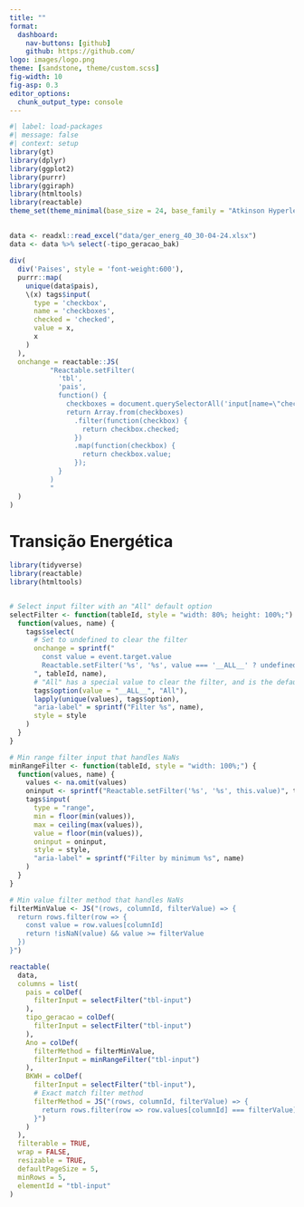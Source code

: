 ```yaml
---
title: ""
format: 
  dashboard:
    nav-buttons: [github]
    github: https://github.com/
logo: images/logo.png
theme: [sandstone, theme/custom.scss]
fig-width: 10
fig-asp: 0.3
editor_options: 
  chunk_output_type: console
---
```



```r
#| label: load-packages
#| message: false
#| context: setup
library(gt)
library(dplyr)
library(ggplot2)
library(purrr)
library(ggiraph)
library(htmltools)
library(reactable)
theme_set(theme_minimal(base_size = 24, base_family = "Atkinson Hyperlegible"))
```

##  {.sidebar}

```r
data <- readxl::read_excel("data/ger_energ_40_30-04-24.xlsx")
data <- data %>% select(-tipo_geracao_bak)

div(
  div('Paises', style = 'font-weight:600'),
  purrr::map(
    unique(data$pais), 
    \(x) tags$input(
      type = 'checkbox',
      name = 'checkboxes',
      checked = 'checked',
      value = x,
      x
    )
  ),
  onchange = reactable::JS(
          "Reactable.setFilter(
            'tbl',
            'pais',
            function() {
              checkboxes = document.querySelectorAll('input[name=\"checkboxes\"]');
              return Array.from(checkboxes)
                .filter(function(checkbox) {
                  return checkbox.checked;
                })
                .map(function(checkbox) {
                  return checkbox.value;
                });
            }
          )
          "
  )
)

```



# Transição Energética


```r
library(tidyverse)
library(reactable)
library(htmltools)


# Select input filter with an "All" default option
selectFilter <- function(tableId, style = "width: 80%; height: 100%;") {
  function(values, name) {
    tags$select(
      # Set to undefined to clear the filter
      onchange = sprintf("
        const value = event.target.value
        Reactable.setFilter('%s', '%s', value === '__ALL__' ? undefined : value)
      ", tableId, name),
      # "All" has a special value to clear the filter, and is the default option
      tags$option(value = "__ALL__", "All"),
      lapply(unique(values), tags$option),
      "aria-label" = sprintf("Filter %s", name),
      style = style
    )
  }
}

# Min range filter input that handles NaNs
minRangeFilter <- function(tableId, style = "width: 100%;") {
  function(values, name) {
    values <- na.omit(values)
    oninput <- sprintf("Reactable.setFilter('%s', '%s', this.value)", tableId, name)
    tags$input(
      type = "range",
      min = floor(min(values)),
      max = ceiling(max(values)),
      value = floor(min(values)),
      oninput = oninput,
      style = style,
      "aria-label" = sprintf("Filter by minimum %s", name)
    )
  }
}

# Min value filter method that handles NaNs
filterMinValue <- JS("(rows, columnId, filterValue) => {
  return rows.filter(row => {
    const value = row.values[columnId]
    return !isNaN(value) && value >= filterValue
  })
}")

reactable(
  data,
  columns = list(
    pais = colDef(
      filterInput = selectFilter("tbl-input")
    ),
    tipo_geracao = colDef(
      filterInput = selectFilter("tbl-input")
    ),
    Ano = colDef(
      filterMethod = filterMinValue,
      filterInput = minRangeFilter("tbl-input")
    ),
    BKWH = colDef(
      filterInput = selectFilter("tbl-input"),
      # Exact match filter method
      filterMethod = JS("(rows, columnId, filterValue) => {
        return rows.filter(row => row.values[columnId] === filterValue)
      }")
    )
  ),
  filterable = TRUE,
  wrap = FALSE,
  resizable = TRUE,
  defaultPageSize = 5,
  minRows = 5,
  elementId = "tbl-input"
)
```

